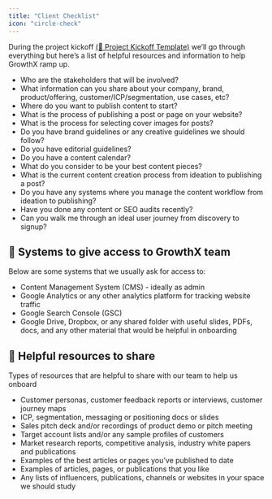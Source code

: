 ```yaml
---
title: "Client Checklist"
icon: "circle-check"
---
```


During the project kickoff <a href="/work-with-us/kickoff-template">(🛫 Project Kickoff Template)</a> we’ll go through everything but here’s a list of helpful resources and information to help GrowthX ramp up.

- Who are the stakeholders that will be involved?
- What information can you share about your company, brand, product/offering, customer/ICP/segmentation, use cases, etc?
- Where do you want to publish content to start? 
- What is the process of publishing a post or page on your website?
- What is the process for selecting cover images for posts?
- Do you have brand guidelines or any creative guidelines we should follow?
- Do you have editorial guidelines?
- Do you have a content calendar?
- What do you consider to be your best content pieces?
- What is the current content creation process from ideation to publishing a post?
- Do you have any systems where you manage the content workflow from ideation to publishing?
- Have you done any content or SEO audits recently?
- Can you walk me through an ideal user journey from discovery to signup?

## 🔐 Systems to give access to GrowthX team
Below are some systems that we usually ask for access to:

- Content Management System (CMS) - ideally as admin
- Google Analytics or any other analytics platform for tracking website traffic
- Google Search Console (GSC)
- Google Drive, Dropbox, or any shared folder with useful slides, PDFs, docs, and any other material that would be helpful in onboarding

## 🧰 Helpful resources to share
Types of resources that are helpful to share with our team to help us onboard

- Customer personas, customer feedback reports or interviews, customer journey maps
- ICP, segmentation, messaging or positioning docs or slides
- Sales pitch deck and/or recordings of product demo or pitch meeting
- Target account lists and/or any sample profiles of customers
- Market research reports, competitive analysis, industry white papers and publications
- Examples of the best articles or pages you’ve published to date
- Examples of articles, pages, or publications that you like
- Any lists of influencers, publications, channels or websites in your space we should study